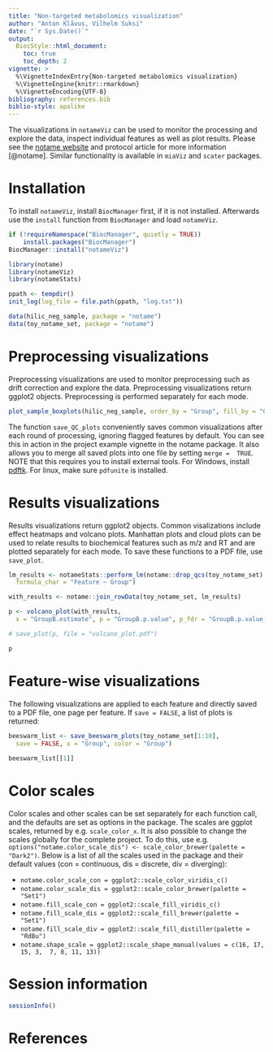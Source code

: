 ```yaml
---
title: "Non-targeted metabolomics visualization"
author: "Anton Klåvus, Vilhelm Suksi"
date: "`r Sys.Date()`"
output:
  BiocStyle::html_document:
    toc: true
    toc_depth: 2
vignette: >
  %\VignetteIndexEntry{Non-targeted metabolomics visualization}
  %\VignetteEngine{knitr::rmarkdown}
  %\VignetteEncoding{UTF-8}
bibliography: references.bib
biblio-style: apalike
---
```


The visualizations in `notameViz` can be used to monitor the processing and 
explore the data, inspect individual features as well as plot results. Please 
see the [notame website](https://
hanhineva-lab.github.io/notame/) and protocol article for more information 
[@notame]. Similar functionality is available in `miaViz` and `scater` 
packages.

# Installation

To install `notameViz`, install `BiocManager` first, if it is not installed.
Afterwards use the `install` function from `BiocManager` and load `notameViz`.

```r
if (!requireNamespace("BiocManager", quietly = TRUE))
    install.packages("BiocManager")
BiocManager::install("notameViz")
```

```r
library(notame)
library(notameViz)
library(notameStats)

ppath <- tempdir()
init_log(log_file = file.path(ppath, "log.txt"))

data(hilic_neg_sample, package = "notame")
data(toy_notame_set, package = "notame")
```

# Preprocessing visualizations

Preprocessing visualizations are used to monitor preprocessing such as drift 
correction and explore the data. Preprocessing visualizations return ggplot2 
objects. Preprocessing is performed separately for each mode. 


```r
plot_sample_boxplots(hilic_neg_sample, order_by = "Group", fill_by = "Group")
```

The function `save_QC_plots` conveniently saves common visualizations after 
each round of processing, ignoring flagged features by default. You can see 
this in action in the project example vignette in the notame package. It also 
allows you to merge all saved plots into one file by setting `merge = 
TRUE`. NOTE that this requires you to install external tools. For Windows, 
install [pdftk](https://www.pdflabs.com/tools/pdftk-the-pdf-toolkit/). For 
linux, make sure `pdfunite` is installed.


# Results visualizations

Results visualizations return ggplot2 objects. Common visalizations include 
effect heatmaps and volcano plots. Manhattan plots and cloud plots can be used 
to relate results to biochemical features such as m/z and RT and are plotted 
separately for each mode. To save these functions to a PDF file, use 
`save_plot`.


```r
lm_results <- notameStats::perform_lm(notame::drop_qcs(toy_notame_set), 
  formula_char = "Feature ~ Group")

with_results <- notame::join_rowData(toy_notame_set, lm_results)

p <- volcano_plot(with_results,
  x = "GroupB.estimate", p = "GroupB.p.value", p_fdr = "GroupB.p.value_FDR")

# save_plot(p, file = "volcano_plot.pdf")

p 
```

# Feature-wise visualizations

The following visualizations are applied to each feature and directly saved to 
a PDF file, one page per feature. If `save = FALSE`, a list of plots is 
returned: 

```r
beeswarm_list <- save_beeswarm_plots(toy_notame_set[1:10],
  save = FALSE, x = "Group", color = "Group")
  
beeswarm_list[[1]]
```

# Color scales

Color scales and other scales can be set separately for each function call, and 
the defaults are set as options in the package. The scales are ggplot scales, 
returned by e.g. `scale_color_x`. It is also possible to change the scales 
globally for the complete project. To do this, use e.g. 
`options("notame.color_scale_dis") <- scale_color_brewer(palette = 
"Dark2")`. Below is a list of all the scales used in the package and their 
default values (con = continuous, dis = discrete, div = diverging):

- `notame.color_scale_con = ggplot2::scale_color_viridis_c()`
- `notame.color_scale_dis = ggplot2::scale_color_brewer(palette = "Set1")`
- `notame.fill_scale_con = ggplot2::scale_fill_viridis_c()`
- `notame.fill_scale_dis = ggplot2::scale_fill_brewer(palette = "Set1")`
- `notame.fill_scale_div = ggplot2::scale_fill_distiller(palette = "RdBu")`
- `notame.shape_scale = ggplot2::scale_shape_manual(values = c(16, 17, 15, 3, 
7, 8, 11, 13))`

# Session information

```r
sessionInfo()
```

# References

